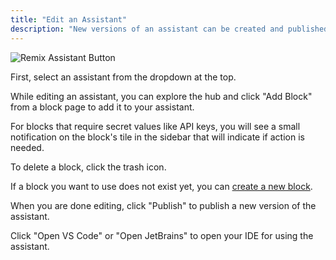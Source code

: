 ```yaml
---
title: "Edit an Assistant"
description: "New versions of an assistant can be created and published using the sidebar."
---
```


![Remix Assistant Button](/images/hub/assistants/images/assistant-create-sidebar-608be49973f2a7723212adeb52dbcafb.png)

First, select an assistant from the dropdown at the top.

While editing an assistant, you can explore the hub and click "Add Block" from a block page to add it to your assistant.

For blocks that require secret values like API keys, you will see a small notification on the block's tile in the sidebar that will indicate if action is needed.

To delete a block, click the trash icon.

If a block you want to use does not exist yet, you can [create a new block](/hub/blocks/create-a-block).

When you are done editing, click "Publish" to publish a new version of the assistant.

Click "Open VS Code" or "Open JetBrains" to open your IDE for using the assistant.
